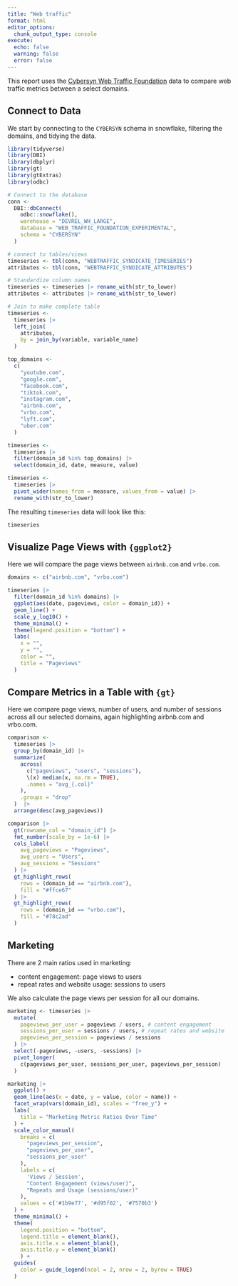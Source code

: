 ```yaml
---
title: "Web traffic"
format: html
editor_options: 
  chunk_output_type: console
execute:
  echo: false
  warning: false
  error: false
---
```


This report uses the
[Cybersyn Web Traffic Foundation](https://app.snowflake.com/marketplace/listing/GZTSZ290BUX5L/cybersyn-web-traffic-foundation-experimental)
data to compare web traffic metrics between a select domains.

## Connect to Data

We start by connecting to the `CYBERSYN` schema in snowflake,
filtering the domains,
and tidying the data.

```r
library(tidyverse)
library(DBI)
library(dbplyr)
library(gt)
library(gtExtras)
library(odbc)

# Connect to the database
conn <-
  DBI::dbConnect(
    odbc::snowflake(),
    warehouse = "DEVREL_WH_LARGE",
    database = "WEB_TRAFFIC_FOUNDATION_EXPERIMENTAL",
    schema = "CYBERSYN"
  )

# connect to tables/views
timeseries <- tbl(conn, "WEBTRAFFIC_SYNDICATE_TIMESERIES")
attributes <- tbl(conn, "WEBTRAFFIC_SYNDICATE_ATTRIBUTES")

# Standardize column names
timeseries <- timeseries |> rename_with(str_to_lower)
attributes <- attributes |> rename_with(str_to_lower)

# Join to make complete table
timeseries <-
  timeseries |>
  left_join(
    attributes,
    by = join_by(variable, variable_name)
  )
```

```r
top_domains <-
  c(
    "youtube.com",
    "google.com",
    "facebook.com",
    "tiktok.com",
    "instagram.com",
    "airbnb.com",
    "vrbo.com",
    "lyft.com",
    "uber.com"
  )

timeseries <-
  timeseries |>
  filter(domain_id %in% top_domains) |>
  select(domain_id, date, measure, value)
```

```r
timeseries <-
  timeseries |>
  pivot_wider(names_from = measure, values_from = value) |>
  rename_with(str_to_lower)
```

The resulting `timeseries` data will look like this:

```r
timeseries
```


## Visualize Page Views with `{ggplot2}`

Here we will compare the page views between `airbnb.com` and `vrbo.com`.

```r
domains <- c("airbnb.com", "vrbo.com")

timeseries |>
  filter(domain_id %in% domains) |>
  ggplot(aes(date, pageviews, color = domain_id)) +
  geom_line() +
  scale_y_log10() +
  theme_minimal() +
  theme(legend.position = "bottom") +
  labs(
    x = "",
    y = "",
    color = "",
    title = "Pageviews"
  )
```

## Compare Metrics in a Table with `{gt}`

Here we compare page views, number of users, and number of sessions
across all our selected domains, again highlighting airbnb.com and vrbo.com.

```r
comparison <-
  timeseries |>
  group_by(domain_id) |>
  summarize(
    across(
      c("pageviews", "users", "sessions"),
      \(x) median(x, na.rm = TRUE),
      .names = "avg_{.col}"
    ),
    .groups = "drop"
  )  |>
  arrange(desc(avg_pageviews))
```

```r
comparison |>
  gt(rowname_col = "domain_id") |>
  fmt_number(scale_by = 1e-6) |>
  cols_label(
    avg_pageviews = "Pageviews",
    avg_users = "Users",
    avg_sessions = "Sessions"
  ) |> 
  gt_highlight_rows(
    rows = (domain_id == "airbnb.com"), 
    fill = "#ffce67"
  ) |> 
  gt_highlight_rows(
    rows = (domain_id == "vrbo.com"), 
    fill = "#78c2ad"
  )
```

## Marketing

There are 2 main ratios used in marketing:

- content engagement: page views to users
- repeat rates and website usage: sessions to users

We also calculate the page views per session for all our domains.

```r
marketing <- timeseries |>
  mutate(
    pageviews_per_user = pageviews / users, # content engagement
    sessions_per_user = sessions / users, # repeat rates and website
    pageviews_per_session = pageviews / sessions
  ) |>
  select(-pageviews, -users, -sessions) |>
  pivot_longer(
    c(pageviews_per_user, sessions_per_user, pageviews_per_session)
  )
```

```r
marketing |>
  ggplot() +
  geom_line(aes(x = date, y = value, color = name)) +
  facet_wrap(vars(domain_id), scales = "free_y") +
  labs(
    title = "Marketing Metric Ratios Over Time"
  ) +
  scale_color_manual(
    breaks = c(
      "pageviews_per_session",
      "pageviews_per_user",
      "sessions_per_user"
    ),
    labels = c(
      'Views / Session',
      "Content Engagement (views/user)",
      "Repeats and Usage (sessions/user)"
    ),
    values = c('#1b9e77', '#d95f02', '#7570b3')
  ) +
  theme_minimal() +
  theme(
    legend.position = "bottom",
    legend.title = element_blank(),
    axis.title.x = element_blank(),
    axis.title.y = element_blank()
    ) +
  guides(
    color = guide_legend(ncol = 2, nrow = 2, byrow = TRUE)
  )
```
